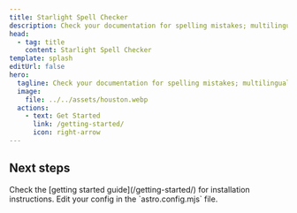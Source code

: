 ```yaml
---
title: Starlight Spell Checker
description: Check your documentation for spelling mistakes; multilingual support.
head:
  - tag: title
    content: Starlight Spell Checker
template: splash
editUrl: false
hero:
  tagline: Check your documentation for spelling mistakes; multilingual support.
  image:
    file: ../../assets/houston.webp
  actions:
    - text: Get Started
      link: /getting-started/
      icon: right-arrow
---
```



## Next steps

<CardGrid stagger>
  <Card title="Install the plugin" icon="puzzle">
    Check the [getting started guide](/getting-started/) for installation instructions.
  </Card>
  <Card title="Configure the plugin" icon="setting">
    Edit your config in the `astro.config.mjs` file.
  </Card>
</CardGrid>
